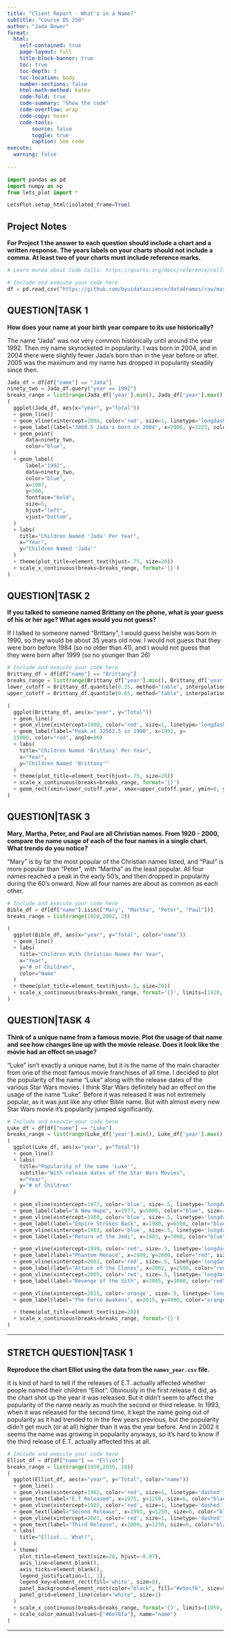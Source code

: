 ```yaml
---
title: "Client Report - What's in a Name?"
subtitle: "Course DS 250"
author: "Jada Bower"
format:
  html:
    self-contained: true
    page-layout: full
    title-block-banner: true
    toc: true
    toc-depth: 3
    toc-location: body
    number-sections: false
    html-math-method: katex
    code-fold: true
    code-summary: "Show the code"
    code-overflow: wrap
    code-copy: hover
    code-tools:
        source: false
        toggle: true
        caption: See code
execute: 
  warning: false
    
---
```


```python
import pandas as pd
import numpy as np
from lets_plot import *

LetsPlot.setup_html(isolated_frame=True)
```


## Project Notes

__For Project 1 the answer to each question should include a chart **and** a written response. The years labels on your charts should not include a comma. At least **two** of your charts must include reference marks.__

```python
# Learn morea about Code Cells: https://quarto.org/docs/reference/cells/cells-jupyter.html

# Include and execute your code here
df = pd.read_csv("https://github.com/byuidatascience/data4names/raw/master/data-raw/names_year/names_year.csv")
```

## QUESTION|TASK 1

__How does your name at your birth year compare to its use historically?__

The name "Jada" was not very common historically until around the year 1992. Then my name skyrocketed in popularity. I was born in 2004, and in 2004 there were slightly fewer Jada's born than in the year before or after. 2005 was the maximum and my name has dropped in popularity steadily since then.

```python
Jada_df = df[df["name"] == "Jada"]
ninety_two = Jada_df.query("year == 1992")
breaks_range = list(range(Jada_df['year'].min(), Jada_df['year'].max() + 1))
(
  ggplot(Jada_df, aes(x="year", y="Total"))
  + geom_line()
  + geom_vline(xintercept=2004, color='red', size=1, linetype='longdash')
  + geom_label(label="3868.5 Jada's born in 2004", x=2006, y=2225, color="red", angle=90)
  + geom_point(
      data=ninety_two,
      color="blue",
  )
  + geom_label(
      label="1992",
      data=ninety_two,
      color="blue",
      x=1987,
      y=300,
      fontface="bold",
      size=5,
      hjust="left",
      vjust="bottom",
  )
  + labs(
    title="Children Named 'Jada' Per Year",
    x="Year",
    y="Children Named 'Jada'"
  )
  + theme(plot_title=element_text(hjust=.75, size=20))
  + scale_x_continuous(breaks=breaks_range, format='{}')
)
```


## QUESTION|TASK 2

__If you talked to someone named Brittany on the phone, what is your guess of his or her age? What ages would you not guess?__

If I talked to someone named "Brittany", I would guess he/she was born in 1990, so they would be about 35 years old now. I would not guess that they were born before 1984 (so no older than 41), and I would not guess that they were born after 1999 (so no younger than 26)

```python
# Include and execute your code here
Brittany_df = df[df["name"] == "Brittany"]
breaks_range = list(range(Brittany_df['year'].min(), Brittany_df['year'].max() + 1))
lower_cutoff = Brittany_df.quantile(0.35, method="table", interpolation="nearest")
upper_cutoff = Brittany_df.quantile(0.65, method="table", interpolation="nearest")

(
  ggplot(Brittany_df, aes(x="year", y="Total"))
  + geom_line()
  + geom_vline(xintercept=1990, color='red', size=1, linetype='longdash')
  + geom_label(label="Peak at 32562.5 in 1990", x=1992, y=
  15000, color="red", angle=90)
  + labs(
    title="Children Named 'Brittany' Per Year",
    x="Year",
    y="Children Named 'Brittany'"
  )
  + theme(plot_title=element_text(hjust=.75, size=20))
  + scale_x_continuous(breaks=breaks_range, format='{}')
  + geom_rect(xmin=lower_cutoff.year, xmax=upper_cutoff.year, ymin=0, ymax=35000, fill="blue", alpha=0.1, linetype=0)
)
```


## QUESTION|TASK 3

__Mary, Martha, Peter, and Paul are all Christian names. From 1920 - 2000, compare the name usage of each of the four names in a single chart. What trends do you notice?__

"Mary" is by far the most popular of the Christian names listed, and "Paul" is more popular than "Peter", with "Martha" as the least popular. All four names reached a peak in the early 50's, and then dropped in popularity during the 60's onward. Now all four names are about as common as each other.

```python
# Include and execute your code here
Bible_df = df[df["name"].isin(["Mary", "Martha", "Peter", "Paul"])]
breaks_range = list(range(1920,2002, 2))

(
  ggplot(Bible_df, aes(x="year", y="Total", color="name"))
  + geom_line()
  + labs(
    title="Children With Christian Names Per Year",
    x="Year",
    y="# of Children",
    color="Name"
  )
  + theme(plot_title=element_text(hjust=.5, size=20))
  + scale_x_continuous(breaks=breaks_range, format='{}', limits=[1920, 2000])
)
```



## QUESTION|TASK 4

__Think of a unique name from a famous movie. Plot the usage of that name and see how changes line up with the movie release. Does it look like the movie had an effect on usage?__  

"Luke" isn't exactly a unique name, but it is the name of the main character from one of the most famous movie franchises of all time. I decided to plot the popularity of the name "Luke" along with the release dates of the various Star Wars movies. I think Star Wars definitely had an effect on the usage of the name "Luke". Before it was released it was not extremely popular, as it was just like any other Bible name. But with almost every new Star Wars movie it's popularity jumped significantly. 

```python
# Include and execute your code here
Luke_df = df[df["name"] == "Luke"]
breaks_range = list(range(Luke_df['year'].min(), Luke_df['year'].max() + 1, 2))
(
  ggplot(Luke_df, aes(x="year", y="Total"))
  + geom_line()
  + labs(
    title="Popularity of the name 'Luke'",
    subtitle="With release dates of the Star Wars Movies",
    x="Year",
    y="# of Children"
  )

  + geom_vline(xintercept=1977, color='blue', size=.5, linetype='longdash')
  + geom_label(label="A New Hope", x=1977, y=5000, color="blue", size=4, angle=90)
  + geom_vline(xintercept=1980, color='blue', size=.5, linetype='longdash')
  + geom_label(label="Empire Strikes Back", x=1980, y=6500, color="blue", size=4, angle=90)
  + geom_vline(xintercept=1983, color='blue', size=.5, linetype='longdash')
  + geom_label(label="Return of the Jedi", x=1983, y=7000, color="blue", size=4, angle=90)

  + geom_vline(xintercept=1999, color='red', size=.5, linetype='longdash')
  + geom_label(label="Phantom Menace", x=1999, y=2000, color="red", size=4, angle=90)
  + geom_vline(xintercept=2002, color='red', size=.5, linetype='longdash')
  + geom_label(label="Attack of the Clones", x=2002, y=2500, color="red", size=4, angle=90)
  + geom_vline(xintercept=2005, color='red', size=.5, linetype='longdash')
  + geom_label(label="Revenge of the Sith", x=2005, y=3000, color="red", size=4, angle=90)

  + geom_vline(xintercept=2015, color='orange', size=.5, linetype='longdash')
  + geom_label(label="The Force Awakens", x=2015, y=4000, color="orange", size=4, angle=90)

  + theme(plot_title=element_text(size=20))
  + scale_x_continuous(breaks=breaks_range, format='{}')
)
```

---

## STRETCH QUESTION|TASK 1

__Reproduce the chart Elliot using the data from the `names_year.csv` file.__ 

It is kind of hard to tell if the releases of E.T. actually affected whether people named their children "Elliot". Obviously in the first release it did, as the chart shot up the year it was released. But it didn't seem to affect the popularity of the name nearly as much the second or third release. In 1993, when it was released for the second time, it kept the name going out of popularity as it had trended to in the few years previous, but the popularity didn't get much (or at all) higher than it was the year before. And in 2002 it seems the name was growing in popularity anyways, so it's hard to know if the third release of E.T. actually affected this at all.

```python
# Include and execute your code here
Elliot_df = df[df["name"] == "Elliot"]
breaks_range = list(range(1950,2030, 10))
(
  ggplot(Elliot_df, aes(x="year", y="Total", color="name"))
  + geom_line()
  + geom_vline(xintercept=1982, color='red', size=1, linetype='dashed')
  + geom_text(label="E.T Released", x=1975, y=1250, size=6, color="black")
  + geom_vline(xintercept=1985, color='red', size=1, linetype='dashed')
  + geom_text(label="Second Release", x=1993, y=1250, size=6, color="black")
  + geom_vline(xintercept=2002, color='red', size=1, linetype='dashed')
  + geom_text(label="Third Release", x=2009, y=1250, size=6, color="black")
  + labs(
    title="Elliot... What?",
  )
  + theme(
    plot_title=element_text(size=20, hjust=-0.07),
    axis_line=element_blank(),
    axis_ticks=element_blank(),
    legend_justification=[1, 1],
    legend_key=element_rect(fill='white', size=0),
    panel_background=element_rect(color="black", fill="#e5ecf6", size=0),
    panel_grid=element_line(color="white", size=1)
  )
  + scale_x_continuous(breaks=breaks_range, format='{}', limits=[1950, 2025], expand=[0])
  + scale_color_manual(values=["#6e78fa"], name="name")
)
```

---
